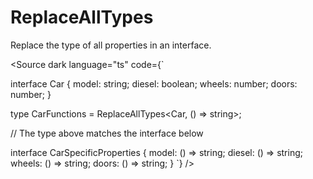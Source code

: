
# ReplaceAllTypes

Replace the type of all properties in an interface.

<Source dark language="ts" code={`

interface Car {
    model: string;
    diesel: boolean;
    wheels: number;
    doors: number;
}

type CarFunctions = ReplaceAllTypes<Car, () => string>;

// The type above matches the interface below

interface CarSpecificProperties {
    model: () => string;
    diesel: () => string;
    wheels: () => string;
    doors: () => string;
}
`} />
